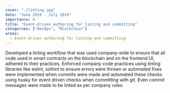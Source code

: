 ```yaml
---
cover: "./linting.jpg"
date: "June 2019 - July 2019"
importance: 0
title: "Event-driven authoring for linting and committing"
categories: ["DevOps", "Blockchain"]
areas:
  - Event-driven authoring for linting and committing
---
```

Developed a linting workflow that was used company-wide to ensure that all code used in smart contracts on the blockchain and on the frontend UI, adhered to their practices. Enforced company code practices using linting libraries like eslint, solhint to ensure errors were thrown or automated fixes were implemented when commits were made and automated these checks using husky for event driven checks when committing with git. Even commit messages were made to be linted as per company rules.